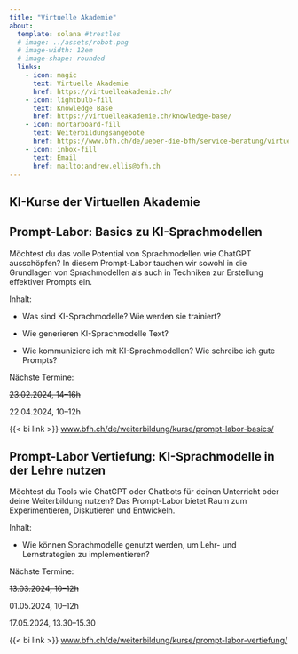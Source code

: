 ```yaml
---
title: "Virtuelle Akademie"
about:
  template: solana #trestles
  # image: ../assets/robot.png
  # image-width: 12em
  # image-shape: rounded
  links:
    - icon: magic
      text: Virtuelle Akademie
      href: https://virtuelleakademie.ch/
    - icon: lightbulb-fill
      text: Knowledge Base
      href: https://virtuelleakademie.ch/knowledge-base/
    - icon: mortarboard-fill
      text: Weiterbildungsangebote
      href: https://www.bfh.ch/de/ueber-die-bfh/service-beratung/virtuelle-akademie/
    - icon: inbox-fill
      text: Email
      href: mailto:andrew.ellis@bfh.ch
---
```


## KI-Kurse der Virtuellen Akademie


:::{.callout-note appearance="simple"}
## Prompt-Labor: Basics zu KI-Sprachmodellen
Möchtest du das volle Potential von Sprachmodellen wie ChatGPT ausschöpfen? In diesem Prompt-Labor tauchen wir sowohl in die Grundlagen von Sprachmodellen als auch in Techniken zur Erstellung effektiver Prompts ein.

Inhalt:

- Was sind KI-Sprachmodelle? Wie werden sie trainiert? 

- Wie generieren KI-Sprachmodelle Text? 

- Wie kommuniziere ich mit KI-Sprachmodellen? Wie schreibe ich gute Prompts? 


Nächste Termine:

~~23.02.2024, 14–16h~~

22.04.2024, 10–12h

{{< bi link >}} [www.bfh.ch/de/weiterbildung/kurse/prompt-labor-basics/](https://www.bfh.ch/de/weiterbildung/kurse/prompt-labor-basics/)
::: 

:::{.callout-note appearance="simple"}
## Prompt-Labor Vertiefung: KI-Sprachmodelle in der Lehre nutzen
Möchtest du Tools wie ChatGPT oder Chatbots für deinen Unterricht oder deine Weiterbildung nutzen? Das Prompt-Labor bietet Raum zum Experimentieren, Diskutieren und Entwickeln.

Inhalt:

- Wie können Sprachmodelle genutzt werden, um Lehr- und Lernstrategien zu implementieren?

Nächste Termine:

~~13.03.2024, 10–12h~~

01.05.2024, 10–12h

17.05.2024, 13.30–15.30

{{< bi link >}} [www.bfh.ch/de/weiterbildung/kurse/prompt-labor-vertiefung/](https://www.bfh.ch/de/weiterbildung/kurse/prompt-labor-vertiefung/)
:::


